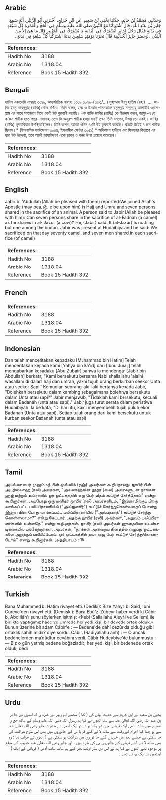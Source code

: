 ## Arabic


<div dir="rtl" lang="ar" style={{fontSize:'larger',backgroundColor:'#f8f9fa',padding:20}}>
وَحَدَّثَنِي مُحَمَّدُ بْنُ حَاتِمٍ، حَدَّثَنَا يَحْيَى بْنُ سَعِيدٍ، عَنِ ابْنِ جُرَيْجٍ، أَخْبَرَنِي أَبُو الزُّبَيْرِ، أَنَّهُ سَمِعَ جَابِرَ بْنَ عَبْدِ اللَّهِ، قَالَ اشْتَرَكْنَا مَعَ النَّبِيِّ صلى الله عليه وسلم فِي الْحَجِّ وَالْعُمْرَةِ كُلُّ سَبْعَةٍ فِي بَدَنَةٍ فَقَالَ رَجُلٌ لِجَابِرٍ أَيُشْتَرَكُ فِي الْبَدَنَةِ مَا يُشْتَرَكُ فِي الْجَزُورِ قَالَ مَا هِيَ إِلاَّ مِنَ الْبُدْنِ ‏.‏ وَحَضَرَ جَابِرٌ الْحُدَيْبِيَةَ قَالَ نَحَرْنَا يَوْمَئِذٍ سَبْعِينَ بَدَنَةً اشْتَرَكْنَا كُلُّ سَبْعَةٍ فِي بَدَنَةٍ ‏.‏
</div>
<div style={{backgroundColor:'#f8f9fa',padding:20, marginBottom: 10}}><table> <thead> <tr> <th>References:</th> <th></th> </tr> </thead> <tbody><tr><td>Hadith No</td><td>3188</td></tr><tr><td>Arabic No</td><td>1318.04</td></tr><tr><td>Reference</td><td>Book 15 Hadith 392</td></tr></tbody></table></div>

## Bengali


<div dir="ltr" lang="bn" style={{fontSize:'larger',backgroundColor:'#f8f9fa',padding:20}}>
হাদিস একাডেমি নাম্বারঃ ৩০৭৯, আন্তর্জাতিক নাম্বারঃ ১৩১৮ ৩০৭৯-(৩৫৩/...) মুহাম্মাদ ইবনু হাতিম (রহঃ) ..... জাবির ইবনু আবদুল্লাহ (রাযিঃ) থেকে বর্ণিত। তিনি বলেন, হাজ্জ ও উমরাহ্ পালনকালে রসূলুল্লাহ সাল্লাল্লাহু আলাইহি ওয়াসাল্লাম এর সাথে সাতজনে মিলে একটি উট কুরবানী করেছি। এক ব্যক্তি জাবির (রাযিঃ) কে জিজ্ঞেস করল, জাযুর-এ যে ক'জন শারীক হতে পারে- বাদানাহ-তেও কি অনুরূপ শারীক হওয়া যায়? তখন তিনি বললেন, উভয় তো একই। জাবির (রাযিঃ) হুদায়বিয়ায় উপস্থিত ছিলেন। তিনি বলেন, আমরা ঐদিন ৭০টি উট কুরবানী করেছি। প্রতিটি উটেই ৭ জন শারীক ছিলাম।* (ইসলামিক ফাউন্ডেশন ৩০৫৪, ইসলামীক সেন্টার ৩০৫১) * অধিকাংশ হাদীসে এবং ফিকহের কিতাবে এর দ্বারা উট উদ্দেশ্য, তবে আরবী ভাষাবিদগণ একে ছাগল ও গরুর উপর প্রয়োগ করেছেন।
</div>
<div style={{backgroundColor:'#f8f9fa',padding:20, marginBottom: 10}}><table> <thead> <tr> <th>References:</th> <th></th> </tr> </thead> <tbody><tr><td>Hadith No</td><td>3188</td></tr><tr><td>Arabic No</td><td>1318.04</td></tr><tr><td>Reference</td><td>Book 15 Hadith 392</td></tr></tbody></table></div>

## English


<div dir="ltr" lang="en" style={{fontSize:'larger',backgroundColor:'#f8f9fa',padding:20}}>
Jabir b. 'Abdullah (Allah be pleased with them) reported:We joined Allah's Apostle (may pea, @. e be upon him) in Hajj and Umra and seven persons shared in the sacrifice of an animal. A person said to Jabir (Allah be pleased with him): Can seven persons share in the sacrifice of al-Badnah (a camel) as he shares in al- Jazur (a cow)? He, (Jabir) said: It (al-Jazur) is nothing but one among the budun. Jabir was present at Hudaibiya and he said: We sacrificed on that day seventy camel, and seven men shared in each sacrifice (of camel)
</div>
<div style={{backgroundColor:'#f8f9fa',padding:20, marginBottom: 10}}><table> <thead> <tr> <th>References:</th> <th></th> </tr> </thead> <tbody><tr><td>Hadith No</td><td>3188</td></tr><tr><td>Arabic No</td><td>1318.04</td></tr><tr><td>Reference</td><td>Book 15 Hadith 392</td></tr></tbody></table></div>

## French


<div dir="ltr" lang="fr" style={{fontSize:'larger',backgroundColor:'#f8f9fa',padding:20}}>

</div>
<div style={{backgroundColor:'#f8f9fa',padding:20, marginBottom: 10}}><table> <thead> <tr> <th>References:</th> <th></th> </tr> </thead> <tbody><tr><td>Hadith No</td><td>3188</td></tr><tr><td>Arabic No</td><td>1318.04</td></tr><tr><td>Reference</td><td>Book 15 Hadith 392</td></tr></tbody></table></div>

## Indonesian


<div dir="ltr" lang="id" style={{fontSize:'larger',backgroundColor:'#f8f9fa',padding:20}}>
Dan telah menceritakan kepadaku [Muhammad bin Hatim] Telah menceritakan kepada kami [Yahya bin Sa'id] dari [Ibnu Juraij] telah mengabarkan kepadaku [Abu Zubair] bahwa ia mendengar [Jabir bin Abdullah] berkata; "Kami bersekutu bersama Nabi shallallahu 'alaihi wasallam di dalam haji dan umrah, yakni tujuh orang berkurban seekor Unta atau seekor Sapi." Kemudian seorang laki-laki bertanya kepada Jabir, "Bolehkah bersekutu dalam kambing sebagaimana bolehnya bersekutu dalam Unta atau sapi?" Jabir menjawab, "Tidaklah kami bersekutu, kecuali dalam Badanah (unta atau sapi)." Jabir juga turut serata dalam peristiwa Hudaibiyah. Ia berkata, "Di hari itu, kami menyembelih tujuh puluh ekor Badanah (Unta atau sapi). Setiap tujuh orang dari kami bersekutu untuk kurban seekor Badanah (unta atau sapi)
</div>
<div style={{backgroundColor:'#f8f9fa',padding:20, marginBottom: 10}}><table> <thead> <tr> <th>References:</th> <th></th> </tr> </thead> <tbody><tr><td>Hadith No</td><td>3188</td></tr><tr><td>Arabic No</td><td>1318.04</td></tr><tr><td>Reference</td><td>Book 15 Hadith 392</td></tr></tbody></table></div>

## Tamil


<div dir="ltr" lang="ta" style={{fontSize:'larger',backgroundColor:'#f8f9fa',padding:20}}>
அபுஸ்ஸுபைர் முஹம்மத் பின் முஸ்லிம் (ரஹ்) அவர்கள் கூறியதாவது: ஜாபிர் பின் அப்தில்லாஹ் (ரலி) அவர்கள், "அல்லாஹ்வின் தூதர் (ஸல்) அவர்களுடன் நாங்கள் ஹஜ் மற்றும் உம்ராவில் ஓர் ஒட்டகத்தில் ஏழு பேர் வீதம் கூட்டுச் சேர்த்தோம்" என்று கூறினார்கள். அப்போது ஒரு மனிதர் ஜாபிர் (ரலி) அவர்களிடம், "இஹ்ராமிற்குப் பிறகு வாங்கப்பட்ட பலிப்பிராணியில் ("அல்ஜஸூர்") கூட்டுச் சேர்ந்துகொள்வதைப் போன்று இஹ்ராமின் போது வாங்கப்பட்ட பலிப்பிராணியில் ("அல்பதனத்") கூட்டுச் சேர்ந்து கொள்ளலாமா?" என்று கேட்டார். அதற்கு ஜாபிர் (ரலி) அவர்கள், "அதுவும் பலிப்பிராணிகளில் உள்ளதே!" என்று கூறினார்கள். ஜாபிர் (ரலி) அவர்கள் ஹுதைபியா உடன்படிக்கையில் பங்கேற்றார்கள். அவர்கள், "நாங்கள் அன்றைய தினத்தில் எழுபது ஒட்டகங்களை அறுத்துப் பலியிட்டோம். ஓர் ஒட்டகத்தில் தலா ஏழு பேர் கூட்டுச் சேர்ந்துகொண்டோம்" என்று கூறினார்கள். அத்தியாயம் : 15
</div>
<div style={{backgroundColor:'#f8f9fa',padding:20, marginBottom: 10}}><table> <thead> <tr> <th>References:</th> <th></th> </tr> </thead> <tbody><tr><td>Hadith No</td><td>3188</td></tr><tr><td>Arabic No</td><td>1318.04</td></tr><tr><td>Reference</td><td>Book 15 Hadith 392</td></tr></tbody></table></div>

## Turkish


<div dir="ltr" lang="tr" style={{fontSize:'larger',backgroundColor:'#f8f9fa',padding:20}}>
Bana Muhammed b. Hatim rivayet etti. (Dediki): Bize Yahya b. Saîd, İbni Cüreyc'den rivayet etti. (Demişki): Bana Ebû'z-Zübeyr haber verdi ki Câbir b, AbdiIIâh'ı şunu söylerken işitmiş: «Nebi (Sallallahu Aleyhi ve Sellem) ile birlikte yaptığımız hacc ve Umrede her yedi kişi, bir devede ortak olduk.» Bunun üzerine bir adam Câbir'e : — Bedene'de dahî cezûr'da olduğu gibi ortaklık sahih midir? diye sordu. Câbir. (Radiyallahu anh) : — O ancak bedenelerden ma'dûdtur cevâbını verdi. Câbir Hudeybiye'de bulunmuştu : — Biz o gün yetmiş bedene boğazladık; her yedi kişi, bir bedenede ortak olduk, dedi
</div>
<div style={{backgroundColor:'#f8f9fa',padding:20, marginBottom: 10}}><table> <thead> <tr> <th>References:</th> <th></th> </tr> </thead> <tbody><tr><td>Hadith No</td><td>3188</td></tr><tr><td>Arabic No</td><td>1318.04</td></tr><tr><td>Reference</td><td>Book 15 Hadith 392</td></tr></tbody></table></div>

## Urdu


<div dir="rtl" lang="ur" style={{fontSize:'larger',backgroundColor:'#f8f9fa',padding:20}}>
یحییٰ بن سعید نے ابن جریج سے حدیث بیان کی ( کہا ) مجھے ابو زبیر نے خبرد ی کہ انھوں نے جا بر بن عبد اللہ رضی اللہ تعالیٰ عنہ سے سنا انھوں نے کہا ہم رسول اللہ صلی اللہ علیہ وسلم کے ساتھ حج و عمرے میں سات آدمی ایک قربانی میں شر یک ہو ئے تو ایک آدمی نے حضرت جابر رضی اللہ تعالیٰ عنہ سے پو چھا کیا احرام کے وقت سے ساتھ لا ئے گئے قر با نی کے جانوروں میں بھی اس طرح شراکت کی جا سکتی ہے جیسے بعد میں خریدے گئے جا نوروں میں شراکت ہو سکتی ہے ؟ انھوں نے جواب دیا : وہ بھی ساتھ لا ئے گئے قربانی کے جانوروں ہی کی طرح ہیں ۔ اور جابر رضی اللہ تعالیٰ عنہ حدیبیہ کے موقع پر موجود تھے انھوں نے کہا ہم نے اس دن ستر اونٹ نحر کیے ہم سات سات آدمی ( قربانی کے ایک ) اونٹمیں شر یک ہو ئے تھے ۔
</div>
<div style={{backgroundColor:'#f8f9fa',padding:20, marginBottom: 10}}><table> <thead> <tr> <th>References:</th> <th></th> </tr> </thead> <tbody><tr><td>Hadith No</td><td>3188</td></tr><tr><td>Arabic No</td><td>1318.04</td></tr><tr><td>Reference</td><td>Book 15 Hadith 392</td></tr></tbody></table></div>